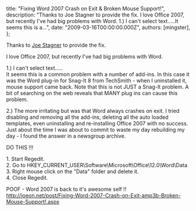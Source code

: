 
  title: "Fixing Word 2007 Crash on Exit & Broken Mouse Support!",
  description: "Thanks to Joe Stagner to provide the fix. I love Office 2007, but recently I've had big problems with Word. 1.) I can't select text.....It seems this is a...",
  date: "2009-03-16T00:00:00.000Z",
  authors: [mingster],
};

<p>Thanks to <a href="http://joeon.net/post/Fixing-Word-2007-Crash-on-Exit-amp3b-Broken-Mouse-Support!.aspx" target="_blank">Joe Stagner</a> to provide the fix.</p>
<p>I love Office 2007, but recently I've had big problems with Word.</p>
<p>1.) I can't select text.....<br />It seems this is a common problem with a number of add-ins. In this case it was the Word plug-in for Snag-It 8 from TechSmith - when I uninstalled it, mouse support came back. Note that this is not JUST a Snag-It problem. A bit of searching on the web reveals that MANY plug ins can cause this problem.</p>
<p>2.) The more irritating but was that Word always crashes on exit. I tried disabling and removing all the add-ins, deleting all the auto loaded templates, even uninstalling and re-installing Office 2007 with no success. Just about the time I was about to commit to waste my day rebuilding my day - I found the answer in a newsgroup archive.</p>
<p>DO THIS !!!</p>
<p>1. Start Regedit.<br />2. Go to HKEY_CURRENT_USER\Software\Microsoft\Office\12.0\Word\Data<br />3. Right mouse click on the "Data" folder and delete it.<br />4. Close Regedit.</p>
<p>POOF - Word 2007 is back to it's awesome self !!<br /><a href="http://joeon.net/post/Fixing-Word-2007-Crash-on-Exit-amp3b-Broken-Mouse-Support!.aspx" target="_blank">http://joeon.net/post/Fixing-Word-2007-Crash-on-Exit-amp3b-Broken-Mouse-Support!.aspx</a></p>

